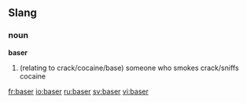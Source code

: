 ==Slang==

===noun===
'''baser'''

# (relating to crack/cocaine/base)  someone who smokes crack/sniffs cocaine 

[[fr:baser]]
[[io:baser]]
[[ru:baser]]
[[sv:baser]]
[[vi:baser]]